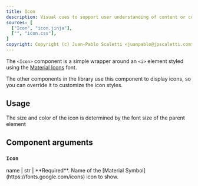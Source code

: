 ```yaml
---
title: Icon
description: Visual cues to support user understanding of content or context
sources: [
  ["Icon", "icon.jinja"],
  ["", "icon.css"],
]
copyright: Copyright (c) Juan-Pablo Scaletti <juanpablo@jpscaletti.com>
---
```


The `<Icon>` component is a simple wrapper around an `<i>` element styled using the [Material Icons](https://fonts.google.com/icons) font.

The other components in the library use this component to display icons, so you can override it to customize the icon styles.

## Usage

<Example name="ex.Icon"/>

The size and color of the icon is determined by the font size of the parent element


## Component arguments

### `Icon`

<Arguments>
  name | str | **Required**. Name of the [Material Symbol](https://fonts.google.com/icons) icon to show.
</Arguments>


<Sources />
